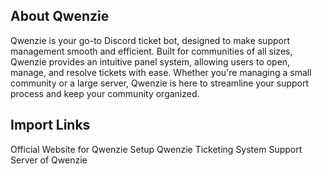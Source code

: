## About Qwenzie

Qwenzie is your go-to Discord ticket bot, designed to make support management smooth and efficient. Built for communities of all sizes, Qwenzie provides an intuitive panel system, allowing users to open, manage, and resolve tickets with ease. Whether you're managing a small community or a large server, Qwenzie is here to streamline your support process and keep your community organized.

## Import Links

<CardGroup cols={4}>
  <Card
    title="Website"
    icon="code"
    href="https://qwenzie.cemetery.studio/"
  >
    Official Website for Qwenzie
  </Card>
  <Card
    title="Dashboard"
    icon="screwdriver-wrench"
    href="https://dashboard.qwenzie.xyz/"
  >
    Setup Qwenzie Ticketing System
  </Card>
  <Card
    title="Support"
    icon="discord"
    href="https://discord.gg/ghouls"
  >
    Support Server of Qwenzie
  </Card>
</CardGroup>